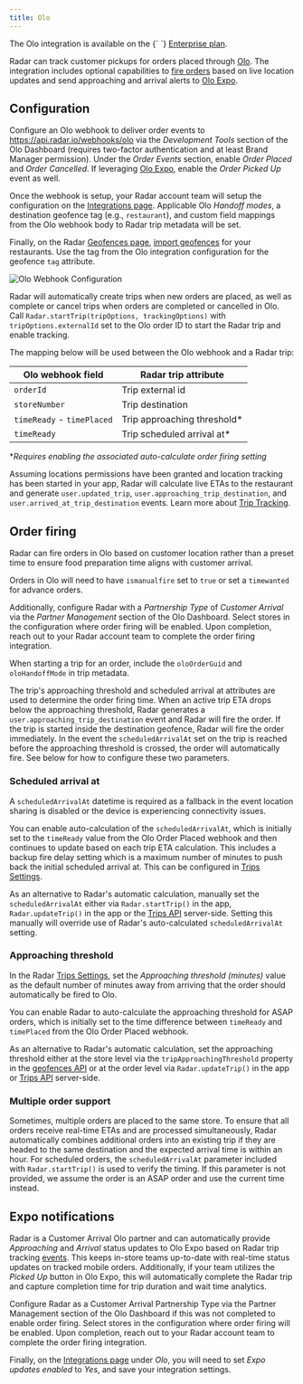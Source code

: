 ```yaml
---
title: Olo
---
```


<Alert alertType="info">
  The Olo integration is available on the {` `}
  <a href="https://radar.com/pricing" target="_blank">Enterprise plan</a>.
</Alert>

Radar can track customer pickups for orders placed through [Olo](https://www.olo.com). The integration includes optional capabilities to [fire orders](/integrations/olo#order-firing) based on live location updates and send approaching and arrival alerts to [Olo Expo](/integrations/olo#expo-notifications).

## Configuration

Configure an Olo webhook to deliver order events to https://api.radar.io/webhooks/olo via the *Development Tools* section of the Olo Dashboard (requires two-factor authentication and at least Brand Manager permission). Under the *Order Events* section, enable *Order Placed* and *Order Cancelled*. If leveraging [Olo Expo](/integrations/olo#expo-notifications), enable the *Order Picked Up* event as well.

Once the webhook is setup, your Radar account team will setup the configuration on the [Integrations page](https://radar.com/dashboard/integrations). Applicable Olo *Handoff modes*, a destination geofence tag (e.g., `restaurant`), and custom field mappings from the Olo webhook body to Radar trip metadata will be set.

Finally, on the Radar [Geofences page](https://radar.com/dashboard/geofences), [import geofences](/geofences#csv-import) for your restaurants. Use the tag from the Olo integration configuration for the geofence `tag` attribute.

![Olo Webhook Configuration](/img/integrations/olo_webhook_configuration.png)

Radar will automatically create trips when new orders are placed, as well as complete or cancel trips when orders are completed or cancelled in Olo. Call `Radar.startTrip(tripOptions, trackingOptions)` with `tripOptions.externalId` set to the Olo order ID to start the Radar trip and enable tracking.

The mapping below will be used between the Olo webhook and a Radar trip:

| Olo webhook field  | Radar trip attribute |
| ------------- | ------------- |
| `orderId` | Trip external id |
| `storeNumber` | Trip destination |
| `timeReady` - `timePlaced` | Trip approaching threshold* |
| `timeReady` | Trip scheduled arrival at* |

**Requires enabling the associated auto-calculate order firing setting*

Assuming locations permissions have been granted and location tracking has been started in your app, Radar will calculate live ETAs to the restaurant and generate `user.updated_trip`, `user.approaching_trip_destination`, and `user.arrived_at_trip_destination` events. Learn more about [Trip Tracking](/trip-tracking).

## Order firing

Radar can fire orders in Olo based on customer location rather than a preset time to ensure food preparation time aligns with customer arrival.

Orders in Olo will need to have `ismanualfire` set to `true` or set a `timewanted` for advance orders.

Additionally, configure Radar with a *Partnership Type* of *Customer Arrival* via the *Partner Management* section of the Olo Dashboard. Select stores in the configuration where order firing will be enabled. Upon completion, reach out to your Radar account team to complete the order firing integration.

When starting a trip for an order, include the `oloOrderGuid` and `oloHandoffMode` in trip metadata.

The trip's approaching threshold and scheduled arrival at attributes are used to determine the order firing time. When an active trip ETA drops below the approaching threshold, Radar generates a `user.approaching_trip_destination` event and Radar will fire the order. If the trip is started inside the destination geofence, Radar will fire the order immediately. In the event the `scheduledArrivalAt` set on the trip is reached before the approaching threshold is crossed, the order will automatically fire. See below for how to configure these two parameters.

### Scheduled arrival at

A `scheduledArrivalAt` datetime is required as a fallback in the event location sharing is disabled or the device is experiencing connectivity issues.

You can enable auto-calculation of the `scheduledArrivalAt`, which is initially set to the `timeReady` value from the Olo Order Placed webhook and then continues to update based on each trip ETA calculation. This includes a backup fire delay setting which is a maximum number of minutes to push back the initial scheduled arrival at. This can be configured in [Trips Settings](https://radar.com/dashboard/settings#trips-settings).

As an alternative to Radar's automatic calculation, manually set the `scheduledArrivalAt` either via `Radar.startTrip()` in the app, `Radar.updateTrip()` in the app or the [Trips API](/api#trips) server-side. Setting this manually will override use of Radar's auto-calculated `scheduledArrivalAt` setting.

### Approaching threshold

In the Radar [Trips Settings](https://radar.com/dashboard/settings#trips-settings), set the *Approaching threshold (minutes)* value as the default number of minutes away from arriving that the order should automatically be fired to Olo.

You can enable Radar to auto-calculate the approaching threshold for ASAP orders, which is initially set to the time difference between `timeReady` and `timePlaced` from the Olo Order Placed webhook.

As an alternative to Radar's automatic calculation, set the approaching threshold either at the store level via the `tripApproachingThreshold` property in the [geofences API](/api#geofences) or at the order level via `Radar.updateTrip()` in the app or [Trips API](/api#trips) server-side.

### Multiple order support

Sometimes, multiple orders are placed to the same store. To ensure that all orders receive real-time ETAs and are processed simultaneously, Radar automatically combines additional orders into an existing trip if they are headed to the same destination and the expected arrival time is within an hour. For scheduled orders, the `scheduledArrivalAt` parameter included with `Radar.startTrip()` is used to verify the timing. If this parameter is not provided, we assume the order is an ASAP order and use the current time instead.

## Expo notifications

Radar is a Customer Arrival Olo partner and can automatically provide *Approaching* and *Arrival* status updates to Olo Expo based on Radar trip tracking [events](/trip-tracking#trip-events). This keeps in-store teams up-to-date with real-time status updates on tracked mobile orders. Additionally, if your team utilizes the *Picked Up* button in Olo Expo, this will automatically complete the Radar trip and capture completion time for trip duration and wait time analytics.

Configure Radar as a Customer Arrival Partnership Type via the Partner Management section of the Olo Dashboard if this was not completed to enable order firing. Select stores in the configuration where order firing will be enabled. Upon completion, reach out to your Radar account team to complete the order firing integration.

Finally, on the [Integrations page](https://radar.com/dashboard/integrations) under *Olo*, you will need to set *Expo updates enabled* to *Yes*, and save your integration settings.
